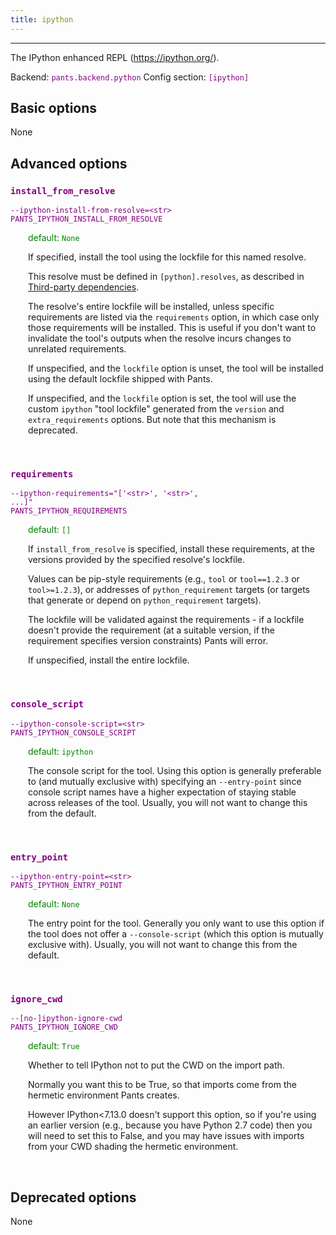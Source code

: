 ```yaml
---
title: ipython
---
```


---

The IPython enhanced REPL (https://ipython.org/).

Backend: <span style="color: purple"><code>pants.backend.python</code></span>
Config section: <span style="color: purple"><code>[ipython]</code></span>

## Basic options

None

## Advanced options

<div style="color: purple">

### `install_from_resolve`

  <code>--ipython-install-from-resolve=&lt;str&gt;</code><br>
  <code>PANTS_IPYTHON_INSTALL_FROM_RESOLVE</code><br>
</div>
<div style="padding-left: 2em;">
<span style="color: green">default: <code>None</code></span>

<br>

If specified, install the tool using the lockfile for this named resolve.

This resolve must be defined in `[python].resolves`, as described in [Third-party dependencies](doc:python-third-party-dependencies#user-lockfiles).

The resolve's entire lockfile will be installed, unless specific requirements are listed via the `requirements` option, in which case only those requirements will be installed. This is useful if you don't want to invalidate the tool's outputs when the resolve incurs changes to unrelated requirements.

If unspecified, and the `lockfile` option is unset, the tool will be installed using the default lockfile shipped with Pants.

If unspecified, and the `lockfile` option is set, the tool will use the custom `ipython` "tool lockfile" generated from the `version` and `extra_requirements` options. But note that this mechanism is deprecated.

</div>
<br>

<div style="color: purple">

### `requirements`

  <code>--ipython-requirements=&quot;['&lt;str&gt;', '&lt;str&gt;', ...]&quot;</code><br>
  <code>PANTS_IPYTHON_REQUIREMENTS</code><br>
</div>
<div style="padding-left: 2em;">
<span style="color: green">default: <code>[]</code></span>

<br>

If `install_from_resolve` is specified, install these requirements, at the versions provided by the specified resolve's lockfile.

Values can be pip-style requirements (e.g., `tool` or `tool==1.2.3` or `tool>=1.2.3`), or addresses of `python_requirement` targets (or targets that generate or depend on `python_requirement` targets).

The lockfile will be validated against the requirements - if a lockfile doesn't provide the requirement (at a suitable version, if the requirement specifies version constraints) Pants will error.

If unspecified, install the entire lockfile.

</div>
<br>

<div style="color: purple">

### `console_script`

  <code>--ipython-console-script=&lt;str&gt;</code><br>
  <code>PANTS_IPYTHON_CONSOLE_SCRIPT</code><br>
</div>
<div style="padding-left: 2em;">
<span style="color: green">default: <code>ipython</code></span>

<br>

The console script for the tool. Using this option is generally preferable to (and mutually exclusive with) specifying an `--entry-point` since console script names have a higher expectation of staying stable across releases of the tool. Usually, you will not want to change this from the default.

</div>
<br>

<div style="color: purple">

### `entry_point`

  <code>--ipython-entry-point=&lt;str&gt;</code><br>
  <code>PANTS_IPYTHON_ENTRY_POINT</code><br>
</div>
<div style="padding-left: 2em;">
<span style="color: green">default: <code>None</code></span>

<br>

The entry point for the tool. Generally you only want to use this option if the tool does not offer a `--console-script` (which this option is mutually exclusive with). Usually, you will not want to change this from the default.

</div>
<br>

<div style="color: purple">

### `ignore_cwd`

  <code>--[no-]ipython-ignore-cwd</code><br>
  <code>PANTS_IPYTHON_IGNORE_CWD</code><br>
</div>
<div style="padding-left: 2em;">
<span style="color: green">default: <code>True</code></span>

<br>

Whether to tell IPython not to put the CWD on the import path.

Normally you want this to be True, so that imports come from the hermetic environment Pants creates.

However IPython<7.13.0 doesn't support this option, so if you're using an earlier version (e.g., because you have Python 2.7 code) then you will need to set this to False, and you may have issues with imports from your CWD shading the hermetic environment.

</div>
<br>

## Deprecated options

None
